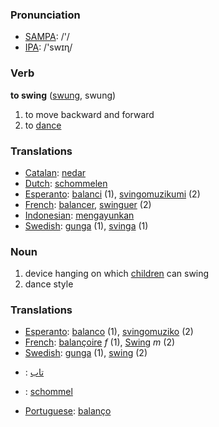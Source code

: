 === Pronunciation ===
*[[w:SAMPA|SAMPA]]: /'/
*[[w:IPA|IPA]]: /'swɪɳ/

=== Verb ===

'''to swing''' ([[swung]], swung)

# to move backward and forward
# to [[dance]]

=== Translations ===
*[[Catalan]]: [[nedar]]
*[[Dutch]]: [[schommelen]]
*[[Esperanto]]: [[balanci]] (1), [[svingomuzikumi]] (2)
*[[French]]: [[balancer]], [[swinguer]] (2)
*[[Indonesian]]: [[ayun|mengayunkan]]
*[[Swedish]]: [[gunga]] (1), [[svinga]] (1)

=== Noun ===

# device hanging on which [[child]]ren can swing
# dance style

=== Translations ===
*[[Esperanto]]: [[balanco]] (1), [[svingomuziko]] (2)
*[[French]]: [[balançoire]] ''f'' (1), [[Swing]] ''m'' (2)
*[[Swedish]]: [[gunga]] (1), [[swing]] (2)
*{{fa}}: [[تاب]]
*{{nl}}: [[schommel]] {{m}}
*[[Portuguese]]: [[balanço]]